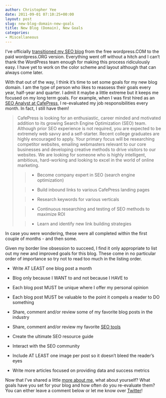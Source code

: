```yaml
---
author: Christopher Yee
date: 2011-09-01 07:10:25+00:00
layout: post
slug: new-blog-domain-new-goals
title: New Blog (Domain), New Goals
categories:
- Miscellaneous
---
```


I've officially [transitioned my SEO blog](http://www.christopheryee.org/finally-switching-over-to-wordpress-org/) from the free wordpress.COM to the paid wordpress.ORG version. Everything went off without a hitch and I can't thank the WordPress team enough for making this process ridiculously easy. I have yet to work on the color scheme and layout although that can always come later.



With that out of the way, I think it's time to set some goals for my new blog domain. I am the type of person who likes to reassess their goals every year, half-year and quarter. I admit it maybe a little extreme but it keeps me focused on my long term goals. For example, when I was first hired as an [SEO Analyst at CafePress](http://www.christopheryee.org/job-obtained-seo-analyst-intern/), I re-evaluated my job responsibilities every month. In fact, I still have them!


<blockquote>CafePress is looking for an enthusiastic, career minded and motivated addition to its growing Search Engine Optimization (SEO) team. Although prior SEO experience is not required, you are expected to be extremely web savvy and a self-starter. Recent college graduates are highly encouraged to apply. Your primary focus will be researching competitor websites, emailing webmasters relevant to our core businesses and developing creative methods to drive visitors to our websites. We are looking for someone who is highly intelligent, ambitious, hard-working and looking to excel in the world of online marketing.

> 
> 
	
>   * Become company expert in SEO (search engine optimization)
> 
	
>   * Build inbound links to various CafePress landing pages
> 
	
>   * Research keywords for various verticals
> 
	
>   * Continuous researching and testing of SEO methods to maximize ROI
> 
	
>   * Learn and identify new link building strategies
> 

</blockquote>


In case you were wondering, these were all completed within the first couple of months - and then some.

Given my border line obsession to succeed, I find it only appropriate to list out my new and improved goals for this blog. These come in no particular order of importance so try not to read too much in the listing order.



	
  * Write AT LEAST one blog post a month

	
  * Blog only because I WANT to and not because I HAVE to

	
  * Each blog post MUST be unique where I offer my personal opinion

	
  * Each blog post MUST be valuable to the point it compels a reader to DO something

	
  * Share, comment and/or review some of my favorite blog posts in the industry

	
  * Share, comment and/or review my favorite [SEO tools](http://www.christopheryee.org/category/seo-tools/)

	
  * Create the ultimate SEO resource guide

	
  * Interact with the SEO community

	
  * Include AT LEAST one image per post so it doesn't bleed the reader's eyes

	
  * Write more articles focused on providing data and success metrics


Now that I've shared a little [more about me](http://www.christopheryee.org/about/), what about yourself? What goals have you set for your blog and how often do you re-evaluate them? You can either leave a comment below or let me know over [Twitter](http://twitter.com/eeysirhc)!
